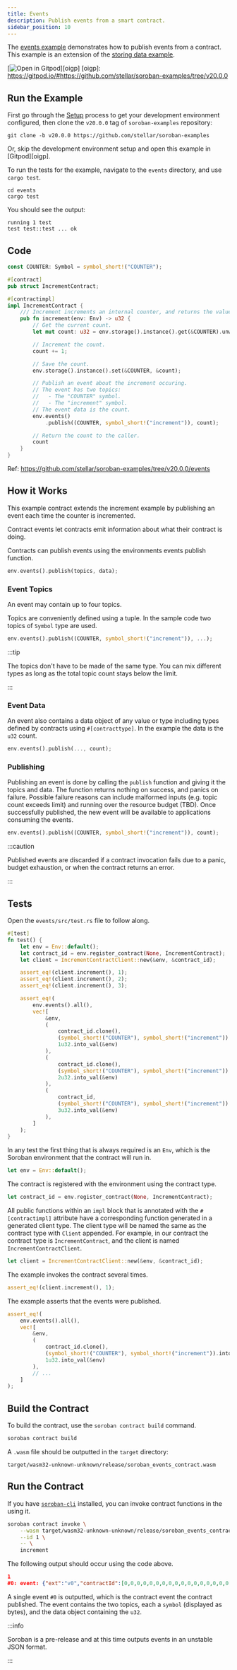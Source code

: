 ```yaml
---
title: Events
description: Publish events from a smart contract.
sidebar_position: 10
---
```


<head>
  <title>Publish events from a smart contract.</title>
  <meta charSet="utf-8" />
  <meta property="og:title" content="Publish events from a smart contract." />
  <meta
    property="og:description"
    content="Publish events from a smart contract. Contract events let contracts emit information about what the contract is doing using the environment events publish function."
  />
</head>

The [events example] demonstrates how to publish events from a contract. This example is an extension of the [storing data example].

[![Open in Gitpod](https://gitpod.io/button/open-in-gitpod.svg)][oigp] [oigp]: https://gitpod.io/#https://github.com/stellar/soroban-examples/tree/v20.0.0

[events example]: https://github.com/stellar/soroban-examples/tree/v20.0.0/events
[storing data example]: ../getting-started/storing-data.mdx

## Run the Example

First go through the [Setup] process to get your development environment configured, then clone the `v20.0.0` tag of `soroban-examples` repository:

[setup]: ../getting-started/setup.mdx

```
git clone -b v20.0.0 https://github.com/stellar/soroban-examples
```

Or, skip the development environment setup and open this example in [Gitpod][oigp].

To run the tests for the example, navigate to the `events` directory, and use `cargo test`.

```
cd events
cargo test
```

You should see the output:

```
running 1 test
test test::test ... ok
```

## Code

```rust title="events/src/lib.rs"
const COUNTER: Symbol = symbol_short!("COUNTER");

#[contract]
pub struct IncrementContract;

#[contractimpl]
impl IncrementContract {
    /// Increment increments an internal counter, and returns the value.
    pub fn increment(env: Env) -> u32 {
        // Get the current count.
        let mut count: u32 = env.storage().instance().get(&COUNTER).unwrap_or(0); // If no value set, assume 0.

        // Increment the count.
        count += 1;

        // Save the count.
        env.storage().instance().set(&COUNTER, &count);

        // Publish an event about the increment occuring.
        // The event has two topics:
        //   - The "COUNTER" symbol.
        //   - The "increment" symbol.
        // The event data is the count.
        env.events()
            .publish((COUNTER, symbol_short!("increment")), count);

        // Return the count to the caller.
        count
    }
}
```

Ref: https://github.com/stellar/soroban-examples/tree/v20.0.0/events

## How it Works

This example contract extends the increment example by publishing an event each time the counter is incremented.

Contract events let contracts emit information about what their contract is doing.

Contracts can publish events using the environments events publish function.

```rust
env.events().publish(topics, data);
```

### Event Topics

An event may contain up to four topics.

Topics are conveniently defined using a tuple. In the sample code two topics of `Symbol` type are used.

```rust
env.events().publish((COUNTER, symbol_short!("increment")), ...);
```

:::tip

The topics don't have to be made of the same type. You can mix different types as long as the total topic count stays below the limit.

:::

### Event Data

An event also contains a data object of any value or type including types defined by contracts using `#[contracttype]`. In the example the data is the `u32` count.

```rust
env.events().publish(..., count);
```

### Publishing

Publishing an event is done by calling the `publish` function and giving it the topics and data. The function returns nothing on success, and panics on failure. Possible failure reasons can include malformed inputs (e.g. topic count exceeds limit) and running over the resource budget (TBD). Once successfully published, the new event will be available to applications consuming the events.

```rust
env.events().publish((COUNTER, symbol_short!("increment")), count);
```

:::caution

Published events are discarded if a contract invocation fails due to a panic, budget exhaustion, or when the contract returns an error.

:::

## Tests

Open the `events/src/test.rs` file to follow along.

```rust title="events/src/test.rs"
#[test]
fn test() {
    let env = Env::default();
    let contract_id = env.register_contract(None, IncrementContract);
    let client = IncrementContractClient::new(&env, &contract_id);

    assert_eq!(client.increment(), 1);
    assert_eq!(client.increment(), 2);
    assert_eq!(client.increment(), 3);

    assert_eq!(
        env.events().all(),
        vec![
            &env,
            (
                contract_id.clone(),
                (symbol_short!("COUNTER"), symbol_short!("increment")).into_val(&env),
                1u32.into_val(&env)
            ),
            (
                contract_id.clone(),
                (symbol_short!("COUNTER"), symbol_short!("increment")).into_val(&env),
                2u32.into_val(&env)
            ),
            (
                contract_id,
                (symbol_short!("COUNTER"), symbol_short!("increment")).into_val(&env),
                3u32.into_val(&env)
            ),
        ]
    );
}
```

In any test the first thing that is always required is an `Env`, which is the Soroban environment that the contract will run in.

```rust
let env = Env::default();
```

The contract is registered with the environment using the contract type.

```rust
let contract_id = env.register_contract(None, IncrementContract);
```

All public functions within an `impl` block that is annotated with the `#[contractimpl]` attribute have a corresponding function generated in a generated client type. The client type will be named the same as the contract type with `Client` appended. For example, in our contract the contract type is `IncrementContract`, and the client is named `IncrementContractClient`.

```rust
let client = IncrementContractClient::new(&env, &contract_id);
```

The example invokes the contract several times.

```rust
assert_eq!(client.increment(), 1);
```

The example asserts that the events were published.

```rust
assert_eq!(
    env.events().all(),
    vec![
        &env,
        (
            contract_id.clone(),
            (symbol_short!("COUNTER"), symbol_short!("increment")).into_val(&env),
            1u32.into_val(&env)
        ),
        // ...
    ]
);
```

## Build the Contract

To build the contract, use the `soroban contract build` command.

```sh
soroban contract build
```

A `.wasm` file should be outputted in the `target` directory:

```
target/wasm32-unknown-unknown/release/soroban_events_contract.wasm
```

## Run the Contract

If you have [`soroban-cli`] installed, you can invoke contract functions in the using it.

```sh
soroban contract invoke \
    --wasm target/wasm32-unknown-unknown/release/soroban_events_contract.wasm \
    --id 1 \
    -- \
    increment
```

The following output should occur using the code above.

```json
1
#0: event: {"ext":"v0","contractId":[0,0,0,0,0,0,0,0,0,0,0,0,0,0,0,0,0,0,0,0,0,0,0,0,0,0,0,0,0,0,0,1],"type":"contract","body":{"v0":{"topics":[{"symbol":[67,79,85,78,84,69,82]},{"symbol":[105,110,99,114,101,109,101,110,116]}],"data":{"u32":1}}}}
```

A single event `#0` is outputted, which is the contract event the contract published. The event contains the two topics, each a `symbol` (displayed as bytes), and the data object containing the `u32`.

:::info

Soroban is a pre-release and at this time outputs events in an unstable JSON format.

:::

[`soroban-cli`]: ../getting-started/setup.mdx#install-the-soroban-cli
